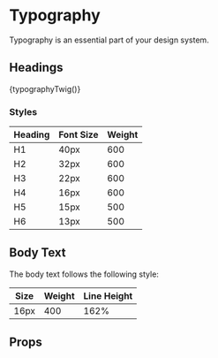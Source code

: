 
<Meta title="Atoms/Typography" of={typographyStories} />

# Typography

Typography is an essential part of your design system.

## Headings

<Canvas>
  <Story name="Typography">
    {typographyTwig()}
  </Story>
</Canvas>

### Styles

| Heading | Font Size | Weight |
|---------|----------|--------|
| H1      | 40px     | 600    |
| H2      | 32px     | 600    |
| H3      | 22px     | 600    |
| H4      | 16px     | 600    |
| H5      | 15px     | 500    |
| H6      | 13px     | 500    |

## Body Text

The body text follows the following style:

| Size | Weight | Line Height |
|------|--------|-------------|
| 16px | 400    | 162%        |

## Props

<ArgTypes of={typographyStories} />
